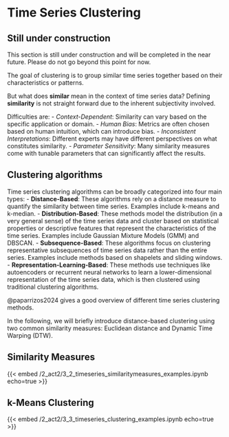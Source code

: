 # Time Series Clustering

::: {.callout-caution}
## Still under construction

This section is still under construction and will be completed in the near future.
Please do not go beyond this point for now.
:::

The goal of clustering is to group similar time series together based on their characteristics or patterns.

But what does **similar** mean in the context of time series data?
Defining **similarity** is not straight forward due to the inherent subjectivity involved.

Difficulties are:
- *Context-Dependent*: Similarity can vary based on the specific application or domain.
- *Human Bias*: Metrics are often chosen based on human intuition, which can introduce bias.
- *Inconsistent Interpretations*: Different experts may have different perspectives on what constitutes similarity.
- *Parameter Sensitivity*: Many similarity measures come with tunable parameters that can significantly affect the results.


## Clustering algorithms {#sec-act2-cluster-algorithms}
Time series clustering algorithms can be broadly categorized into four main types:
- **Distance-Based**: These algorithms rely on a distance measure to quantify the similarity between time series. Examples include k-means and k-median.
- **Distribution-Based**: These methods model the distribution (in a very general sense) of the time series data and cluster based on statistical properties or descriptive features that represent the characteristics of the time series. Examples include Gaussian Mixture Models (GMM) and DBSCAN.
- **Subsequence-Based**: These algorithms focus on clustering representative subsequences of time series data rather than the entire series. Examples include methods based on shapelets and sliding windows.
- **Representation-Learning-Based**: These methods use techniques like autoencoders or recurrent neural networks to learn a lower-dimensional representation of the time series data, which is then clustered using traditional clustering algorithms.

@paparrizos2024 gives a good overview of different time series clustering methods.

In the following, we will briefly introduce distance-based clustering using two common similarity measures: Euclidean distance and Dynamic Time Warping (DTW).


## Similarity Measures {#sec-act2-cluster-similaritymeasures}

{{< embed /2_act2/3_2_timeseries_similaritymeasures_examples.ipynb echo=true >}}


## k-Means Clustering

{{< embed /2_act2/3_3_timeseries_clustering_examples.ipynb echo=true >}}
